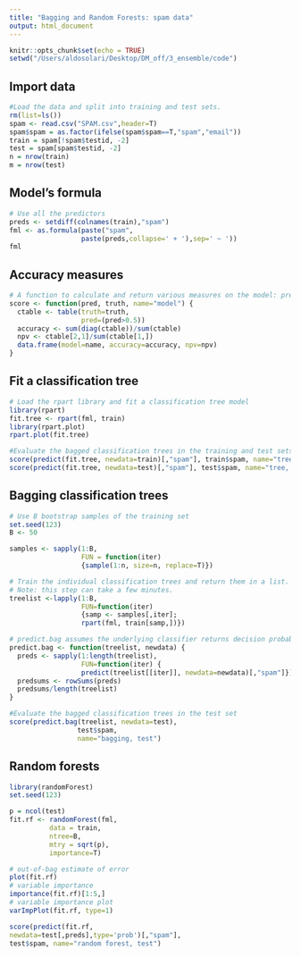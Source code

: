 ```yaml
---
title: "Bagging and Random Forests: spam data"
output: html_document
---
```


```r
knitr::opts_chunk$set(echo = TRUE)
setwd("/Users/aldosolari/Desktop/DM_off/3_ensemble/code")
```


## Import data

```r
#Load the data and split into training and test sets.
rm(list=ls())
spam <- read.csv("SPAM.csv",header=T)
spam$spam = as.factor(ifelse(spam$spam==T,"spam","email"))
train = spam[!spam$testid, -2]
test = spam[spam$testid, -2]
n = nrow(train)
m = nrow(test)
```

## Model's formula

```r
# Use all the predictors 
preds <- setdiff(colnames(train),"spam")
fml <- as.formula(paste("spam",
                  paste(preds,collapse=' + '),sep=' ~ '))
fml
```

## Accuracy measures

```r
# A function to calculate and return various measures on the model: prediction accuracy and Negative Predictive Value
score <- function(pred, truth, name="model") {
  ctable <- table(truth=truth,
                  pred=(pred>0.5))
  accuracy <- sum(diag(ctable))/sum(ctable)
  npv <- ctable[2,1]/sum(ctable[1,])
  data.frame(model=name, accuracy=accuracy, npv=npv)
}
```

## Fit a classification tree

```r
# Load the rpart library and fit a classification tree model
library(rpart)
fit.tree <- rpart(fml, train)
library(rpart.plot)
rpart.plot(fit.tree)

#Evaluate the bagged classification trees in the training and test sets
score(predict(fit.tree, newdata=train)[,"spam"], train$spam, name="tree, training")
score(predict(fit.tree, newdata=test)[,"spam"], test$spam, name="tree, test")
```

## Bagging classification trees

```r
# Use B bootstrap samples of the training set
set.seed(123)
B <- 50

samples <- sapply(1:B,
                  FUN = function(iter)
                  {sample(1:n, size=n, replace=T)})

# Train the individual classification trees and return them in a list.
# Note: this step can take a few minutes.
treelist <-lapply(1:B,
                  FUN=function(iter)
                  {samp <- samples[,iter];
                  rpart(fml, train[samp,])})

# predict.bag assumes the underlying classifier returns decision probabilities, not decisions
predict.bag <- function(treelist, newdata) {
  preds <- sapply(1:length(treelist),
                  FUN=function(iter) {
                  predict(treelist[[iter]], newdata=newdata)[,"spam"]})
  predsums <- rowSums(preds)
  predsums/length(treelist)
}

#Evaluate the bagged classification trees in the test set
score(predict.bag(treelist, newdata=test),
                 test$spam,
                 name="bagging, test")

```

## Random forests

```r
library(randomForest)
set.seed(123)

p = ncol(test)
fit.rf <- randomForest(fml,
          data = train,
          ntree=B,
          mtry = sqrt(p),
          importance=T)

# out-of-bag estimate of error
plot(fit.rf)
# variable importance 
importance(fit.rf)[1:5,]
# variable importance plot
varImpPlot(fit.rf, type=1)

score(predict(fit.rf,
newdata=test[,preds],type='prob')[,"spam"],
test$spam, name="random forest, test")
```

